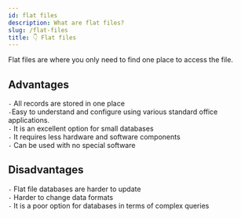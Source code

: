 ```yaml
---
id: flat files
description: What are flat files?
slug: /flat-files
title: 👇 Flat files
---
```


Flat files are where you only need to find one place to access the file. 


## Advantages
`-` All records are stored in one place <br />
`-`Easy to understand and configure using various standard office applications. <br />
`-` It is an excellent option for small databases <br />
`-` It requires less hardware and software components <br />
`-` Can be used with no special software <br />


## Disadvantages
`-` Flat file databases are harder to update <br />
`-` Harder to change data formats <br />
`-` It is a poor option for databases in terms of complex queries <br />